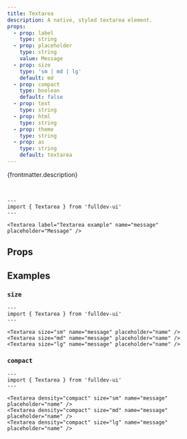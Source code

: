 ```yaml
---
title: Textarea
description: A native, styled textarea element.
props:
  - prop: label
    type: string
  - prop: placeholder
    type: string
    value: Message
  - prop: size
    type: 'sm | md | lg'
    default: md
  - prop: compact
    type: boolean
    default: false
  - prop: text
    type: string
  - prop: html
    type: string
  - prop: theme
    type: string
  - prop: as
    type: string
    default: textarea
---
```



{frontmatter.description}

<br />

```astro live
---
import { Textarea } from 'fulldev-ui'
---

<Textarea label="Textarea example" name="message" placeholder="Message" />
```

## Props

<PropsTable props={frontmatter.props} />

## Examples

### `size`

<SizeProp />

```astro live
---
import { Textarea } from 'fulldev-ui'
---

<Textarea size="sm" name="message" placeholder="name" />
<Textarea size="md" name="message" placeholder="name" />
<Textarea size="lg" name="message" placeholder="name" />
```

### `compact`

<CompactProp />

```astro live
---
import { Textarea } from 'fulldev-ui'
---

<Textarea density="compact" size="sm" name="message" placeholder="name" />
<Textarea density="compact" size="md" name="message" placeholder="name" />
<Textarea density="compact" size="lg" name="message" placeholder="name" />
```
